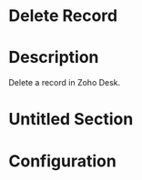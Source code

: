 ﻿# Delete Record

# Description

Delete a record in Zoho Desk.

# Untitled Section

# Configuration
